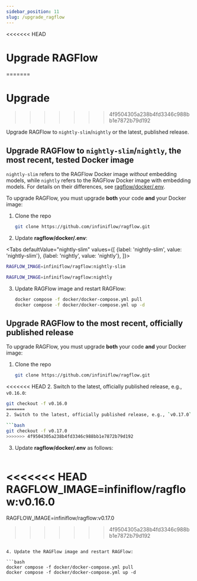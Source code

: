 ```yaml
---
sidebar_position: 11
slug: /upgrade_ragflow
---
```


<<<<<<< HEAD
# Upgrade RAGFlow
=======
# Upgrade
>>>>>>> 4f9504305a238b4fd3346c988bb1e7872b79d192

Upgrade RAGFlow to `nightly-slim`/`nightly` or the latest, published release.

## Upgrade RAGFlow to `nightly-slim`/`nightly`, the most recent, tested Docker image

`nightly-slim` refers to the RAGFlow Docker image *without* embedding models, while `nightly` refers to the RAGFlow Docker image with embedding models. For details on their differences, see [ragflow/docker/.env](https://github.com/infiniflow/ragflow/blob/main/docker/.env).

To upgrade RAGFlow, you must upgrade **both** your code **and** your Docker image:

1. Clone the repo

   ```bash
   git clone https://github.com/infiniflow/ragflow.git
   ```

2. Update **ragflow/docker/.env**:

<Tabs
  defaultValue="nightly-slim"
  values={[
    {label: 'nightly-slim', value: 'nightly-slim'},
    {label: 'nightly', value: 'nightly'},
  ]}>
  <TabItem value="nightly-slim">

```bash
RAGFLOW_IMAGE=infiniflow/ragflow:nightly-slim
```

  </TabItem>
  <TabItem value="nightly">

```bash
RAGFLOW_IMAGE=infiniflow/ragflow:nightly
```

  </TabItem>
</Tabs>

3. Update RAGFlow image and restart RAGFlow:

   ```bash
   docker compose -f docker/docker-compose.yml pull
   docker compose -f docker/docker-compose.yml up -d
   ```

## Upgrade RAGFlow to the most recent, officially published release

To upgrade RAGFlow, you must upgrade **both** your code **and** your Docker image:

1. Clone the repo

   ```bash
   git clone https://github.com/infiniflow/ragflow.git
   ```

<<<<<<< HEAD
2. Switch to the latest, officially published release, e.g., `v0.16.0`:

   ```bash
   git checkout -f v0.16.0
=======
2. Switch to the latest, officially published release, e.g., `v0.17.0`:

   ```bash
   git checkout -f v0.17.0
>>>>>>> 4f9504305a238b4fd3346c988bb1e7872b79d192
   ```

3. Update **ragflow/docker/.env** as follows:

   ```bash
<<<<<<< HEAD
   RAGFLOW_IMAGE=infiniflow/ragflow:v0.16.0
=======
   RAGFLOW_IMAGE=infiniflow/ragflow:v0.17.0
>>>>>>> 4f9504305a238b4fd3346c988bb1e7872b79d192
   ```

4. Update the RAGFlow image and restart RAGFlow:

   ```bash
   docker compose -f docker/docker-compose.yml pull
   docker compose -f docker/docker-compose.yml up -d
   ```